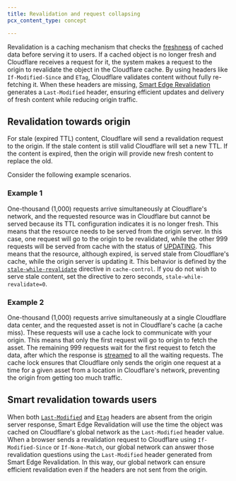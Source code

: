 ```yaml
---
title: Revalidation and request collapsing
pcx_content_type: concept

---
```



Revalidation is a caching mechanism that checks the [freshness](/cache/concepts/retention-vs-freshness/#freshness-ttl) of cached data before serving it to users. If a cached object is no longer fresh and Cloudflare receives a request for it, the system makes a request to the origin to revalidate the object in the Cloudflare cache. By using headers like `If-Modified-Since` and `ETag`, Cloudflare validates content without fully re-fetching it. When these headers are missing, [Smart Edge Revalidation](https://blog.cloudflare.com/introducing-smart-edge-revalidation/) generates a `Last-Modified` header, ensuring efficient updates and delivery of fresh content while reducing origin traffic.

## Revalidation towards origin

For stale (expired TTL) content, Cloudflare will send a revalidation request to the origin. If the stale content is still valid Cloudflare will set a new TTL. If the content is expired, then the origin will provide new fresh content to replace the old.

Consider the following example scenarios.

### Example 1

One-thousand (1,000) requests arrive simultaneously at Cloudflare's network, and the requested resource was in Cloudflare but cannot be served because its TTL configuration indicates it is no longer fresh. This means that the resource needs to be served from the origin server. In this case, one request will go to the origin to be revalidated, while the other 999 requests will be served from cache with the status of [UPDATING](/cache/concepts/cache-responses/#updating). This means that the resource, although expired, is served stale from Cloudflare's cache, while the origin server is updating it. This behavior is defined by the [`stale-while-revalidate`](/cache/concepts/cache-control/#revalidation) directive in `cache-control`. If you do not wish to serve stale content, set the directive to zero seconds, `stale-while-revalidate=0`.

### Example 2

One-thousand (1,000) requests arrive simultaneously at a single Cloudflare data center, and the requested asset is not in Cloudflare's cache (a cache miss). These requests will use a <GlossaryTooltip term="cache lock">cache lock</GlossaryTooltip> to communicate with your origin. This means that only the first request will go to origin to fetch the asset. The remaining 999 requests wait for the first request to fetch the data, after which the response is [streamed](https://blog.cloudflare.com/introducing-concurrent-streaming-acceleration/) to all the waiting requests. The cache lock ensures that Cloudflare only sends the origin one request at a time for a given asset from a location in Cloudflare's network, preventing the origin from getting too much traffic.

## Smart revalidation towards users

When both [`Last-Modified`](https://datatracker.ietf.org/doc/html/rfc7232?cf_history_state=%7B%22guid%22%3A%22C255D9FF78CD46CDA4F76812EA68C350%22%2C%22historyId%22%3A15%2C%22targetId%22%3A%226C8153BAEF7BC0C5A331E28F8BCF1ABA%22%7D#section-2.2) and [`Etag`](https://datatracker.ietf.org/doc/html/rfc7232?cf_history_state=%7B%22guid%22%3A%22C255D9FF78CD46CDA4F76812EA68C350%22%2C%22historyId%22%3A13%2C%22targetId%22%3A%226C8153BAEF7BC0C5A331E28F8BCF1ABA%22%7D#section-2.3) headers are absent from the origin server response, Smart Edge Revalidation will use the time the object was cached on Cloudflare's global network as the `Last-Modified` header value. When a browser sends a revalidation request to Cloudflare using `If-Modified-Since` or `If-None-Match`, our global network can answer those revalidation questions using the `Last-Modified` header generated from Smart Edge Revalidation. In this way, our global network can ensure efficient revalidation even if the headers are not sent from the origin.
